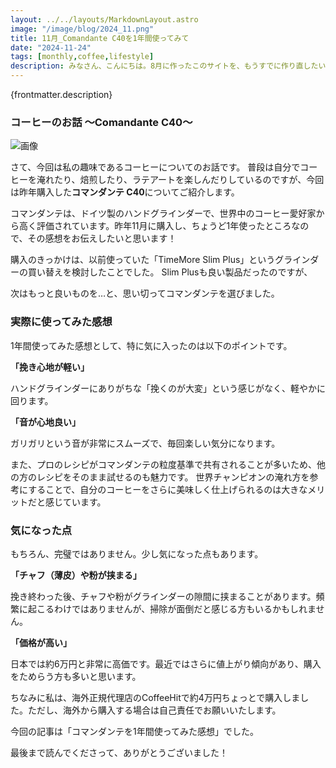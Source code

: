 ```yaml
---
layout: ../../layouts/MarkdownLayout.astro
image: "/image/blog/2024_11.png"
title: 11月_Comandante C40を1年間使ってみて
date: "2024-11-24"
tags: [monthly,coffee,lifestyle]
description: みなさん、こんにちは。8月に作ったこのサイトを、もうすでに作り直したいと思っている私です。だいぶ寒くなってきましたが、いかがお過ごしでしょうか？上旬は暖かい日が続いていましたが、最近は最低気温が10度を下回る日も増えてきましたね。最近、お問い合わせのスパム対策として、お問い合わせ内容に日本語が一文字でも含まれていないと弾くシステムに変更しました。この記事を読んでいる皆さんは問題ないかと思いますが、念のためお知らせいたします。それでは良い月末を。
---
```


<p>{frontmatter.description}</p>

### コーヒーのお話 ～Comandante C40～

![画像](/image/blog/2024_11_comandante.jpg)

さて、今回は私の趣味であるコーヒーについてのお話です。
普段は自分でコーヒーを淹れたり、焙煎したり、ラテアートを楽しんだりしているのですが、今回は昨年購入した**コマンダンテ C40**についてご紹介します。

コマンダンテは、ドイツ製のハンドグラインダーで、世界中のコーヒー愛好家から高く評価されています。昨年11月に購入し、ちょうど1年使ったところなので、その感想をお伝えしたいと思います！

購入のきっかけは、以前使っていた「TimeMore Slim Plus」というグラインダーの買い替えを検討したことでした。
Slim Plusも良い製品だったのですが、

次はもっと良いものを…と、思い切ってコマンダンテを選びました。

### 実際に使ってみた感想

1年間使ってみた感想として、特に気に入ったのは以下のポイントです。

**「挽き心地が軽い」**

ハンドグラインダーにありがちな「挽くのが大変」という感じがなく、軽やかに回ります。

**「音が心地良い」**

ガリガリという音が非常にスムーズで、毎回楽しい気分になります。

また、プロのレシピがコマンダンテの粒度基準で共有されることが多いため、他の方のレシピをそのまま試せるのも魅力です。
世界チャンピオンの淹れ方を参考にすることで、自分のコーヒーをさらに美味しく仕上げられるのは大きなメリットだと感じています。 

### 気になった点

もちろん、完璧ではありません。少し気になった点もあります。

**「チャフ（薄皮）や粉が挟まる」**

挽き終わった後、チャフや粉がグラインダーの隙間に挟まることがあります。頻繁に起こるわけではありませんが、掃除が面倒だと感じる方もいるかもしれません。

**「価格が高い」**

日本では約6万円と非常に高価です。最近ではさらに値上がり傾向があり、購入をためらう方も多いと思います。

ちなみに私は、海外正規代理店のCoffeeHitで約4万円ちょっとで購入しました。ただし、海外から購入する場合は自己責任でお願いいたします。

今回の記事は「コマンダンテを1年間使ってみた感想」でした。

最後まで読んでくださって、ありがとうございました！